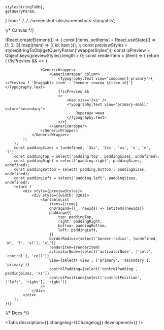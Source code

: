 
    stylesStringToObj,
    getQueryParam,
} from '../../../screenshot-utils/screenshots-story/utils';

<Meta title='Components/SortableList' component={SortableList} id='SortableList' />

{/* Canvas */}

<Story name='SortableList'>
    {React.createElement(() => {
        const [items, setItems] = React.useState(() =>
            [1, 2, 3].map((item) => ({ id: item })),
        );
        const previewStyles = stylesStringToObj(getQueryParam('wrapperStyles'));
        const isPreview = Object.keys(previewStyles).length > 0;
        const renderItem = (item) => {
            return (
                <GenericWrapper alignItems='center' padding={{ top: 's', bottom: 's', left: 'm' }}>
                    {!isPreview &&
                        <>
                            <GenericWrapper>
                                <SuperEllipse size={48}>
                                    <DiamondsMIcon aria-label='diamonds' />
                                </SuperEllipse>
                            </GenericWrapper>
                            <Gap size='m' direction='horizontal' />
                        </>
                    }

                    <GenericWrapper>
                        <GenericWrapper column>
                            <Typography.Text view='component-primary'>{ isPreview ? 'Draggable item' :`Элемент списка ${item.id}`}</Typography.Text>
                            {!isPreview &&
                            <>
                                <Gap size='2xs' />
                                <Typography.Text view='primary-small' color='secondary'>
                                    Перетащи меня
                                </Typography.Text>
                            </>}
                        </GenericWrapper>
                    </GenericWrapper>
                </GenericWrapper>
            );
        };
        const paddingSizes = [undefined, '3xs', '2xs', 'xs', 's', 'm', 'l'];
        const paddingTop = select('padding.top', paddingSizes, undefined);
        const paddingRight = select('padding.right', paddingSizes, undefined);
        const paddingBottom = select('padding.bottom', paddingSizes, undefined);
        const paddingLeft = select('padding.left', paddingSizes, undefined);
        return (
            <div style={previewStyles}>
                <div style={{width: 320}}>
                    <SortableList
                        items={items}
                        onDragEnd={(_, newIds) => setItems(newIds)}
                        padding={{
                            top: paddingTop,
                            right: paddingRight,
                            bottom: paddingBottom,
                            left: paddingLeft,
                        }}
                        borderRadius={select('border-radius', [undefined, 'm', 'l', 'xl'], 'xl')}
                        renderItem={renderItem}
                        activatorNode={select('activatorNode', ['cell', 'control'], 'cell')}
                        view={select('view', ['primary', 'secondary'], 'primary')}
                        controlPadding={select('controlPadding', paddingSizes, 'xs')}
                        controlPosition={select('controlPosition', ['left', 'right'], 'right')}
                    />
                </div>
            </div>
        );
    })}

</Story>

{/* Docs */}

<ComponentHeader name='SortableList' children='Список перетаскиваемых элементов' />

<Tabs
    description={<Description />}
    changelog={<Markdown>{Changelog}</Markdown>}
    development={<Development />}
/>
